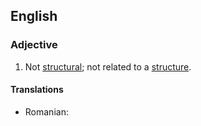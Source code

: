 ==English==

===Adjective===
{{en-adj}}

# Not [[structural]]; not related to a [[structure]].

====Translations====
{{trans-top|not structural}}
* Romanian: {{nestructural|m|n}}
{{trans-mid}}
{{trans-bottom}}